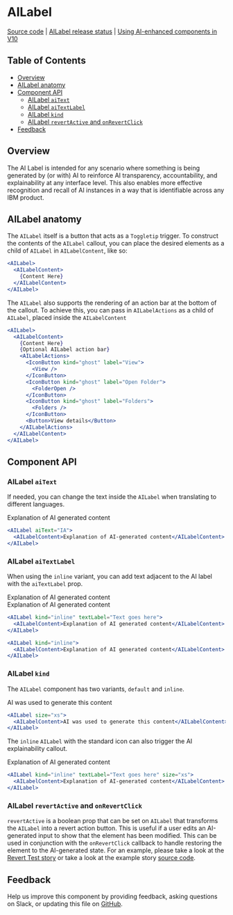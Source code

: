 
# AILabel

[Source code](https://github.com/carbon-design-system/carbon/tree/main/packages/react/src/components/Slug)
|
[AILabel release status](https://airtable.com/appCAqlGVN8tRUbAp/shr71ZyLlIGORz3Vh/tblHqPusgkK8hIeHo)
|
[Using AI-enhanced components in V10](https://github.com/carbon-design-system/carbon-for-ai/blob/main/docs/support-for-carbon-v10.md)

## Table of Contents

- [Overview](#overview)
- [AILabel anatomy](#ailabel-anatomy)
- [Component API](#component-api)
  - [AILabel `aiText`](#ailabel-aitext)
  - [AILabel `aiTextLabel`](#ailabel-aitextlabel)
  - [AILabel `kind`](#ailabel-kind)
  - [AILabel `revertActive` and `onRevertClick`](#ailabel-revertactive-and-onrevertclick)
- [Feedback](#feedback)

## Overview

The AI Label is intended for any scenario where something is being generated by
(or with) AI to reinforce AI transparency, accountability, and explainability at
any interface level. This also enables more effective recognition and recall of
AI instances in a way that is identifiable across any IBM product.

<Canvas>
  <Story of={AILabelStories.Default} />
</Canvas>

## AILabel anatomy

The `AILabel` itself is a button that acts as a `Toggletip` trigger. To
construct the contents of the `AILabel` callout, you can place the desired
elements as a child of `AILabel` in `AILabelContent`, like so:

```jsx
<AILabel>
  <AILabelContent>
    {Content Here}
  </AILabelContent>
</AILabel>
```

The `AILabel` also supports the rendering of an action bar at the bottom of the
callout. To achieve this, you can pass in `AILabelActions` as a child of
`AILabel`, placed inside the `AILabelContent`

```jsx
<AILabel>
  <AILabelContent>
    {Content Here}
    {Optional AILabel action bar}
    <AILabelActions>
      <IconButton kind="ghost" label="View">
        <View />
      </IconButton>
      <IconButton kind="ghost" label="Open Folder">
        <FolderOpen />
      </IconButton>
      <IconButton kind="ghost" label="Folders">
        <Folders />
      </IconButton>
      <Button>View details</Button>
    </AILabelActions>
  </AILabelContent>
</AILabel>
```

## Component API

<ArgTypes />

### AILabel `aiText`

If needed, you can change the text inside the `AILabel` when translating to
different languages.

<AILabel aiText="IA" className="sbdocs-slug">
  <AILabelContent>Explanation of AI generated content</AILabelContent>
</AILabel>

```jsx
<AILabel aiText="IA">
  <AILabelContent>Explanation of AI-generated content</AILabelContent>
</AILabel>
```

### AILabel `aiTextLabel`

When using the `inline` variant, you can add text adjacent to the AI label with
the `aiTextLabel` prop.

<AILabel kind="inline" textLabel="Text goes here" className="sbdocs-slug">
  <AILabelContent>Explanation of AI generated content</AILabelContent>
</AILabel>
<br />
<AILabel kind="inline" className="sbdocs-slug">
  <AILabelContent>Explanation of AI generated content</AILabelContent>
</AILabel>

```jsx
<AILabel kind="inline" textLabel="Text goes here">
  <AILabelContent>Explanation of AI generated content</AILabelContent>
</AILabel>

<AILabel kind="inline">
  <AILabelContent>Explanation of AI generated content</AILabelContent>
</AILabel>
```

### AILabel `kind`

The `AILabel` component has two variants, `default` and `inline`.

<AILabel size="xs" className="sbdocs-slug">
  <AILabelContent>AI was used to generate this content</AILabelContent>
</AILabel>

```jsx
<AILabel size="xs">
  <AILabelContent>AI was used to generate this content</AILabelContent>
</AILabel>
```

The `inline` `AILabel` with the standard icon can also trigger the AI
explainability callout.

<AILabel kind="inline" textLabel="Text goes here" className="sbdocs-slug">
  <AILabelContent>Explanation of AI generated content</AILabelContent>
</AILabel>

```jsx
<AILabel kind="inline" textLabel="Text goes here" size="xs">
  <AILabelContent>Explanation of AI-generated content</AILabelContent>
</AILabel>
```

### AILabel `revertActive` and `onRevertClick`

`revertActive` is a boolean prop that can be set on `AILabel` that transforms
the `AILabel` into a revert action button. This is useful if a user edits an
AI-generated input to show that the element has been modified. This can be used
in conjunction with the `onRevertClick` callback to handle restoring the element
to the AI-generated state. For an example, please take a look at the
[Revert Test story](https://react.carbondesignsystem.com/?path=/story/experimental-unstable-slug-form--revert-test)
or take a look at the example story
[source code](https://github.com/carbon-design-system/carbon/blob/main/packages/react/src/components/Slug/Slug-form.stories.js#L96).

## Feedback

Help us improve this component by providing feedback, asking questions on Slack,
or updating this file on
[GitHub](https://github.com/carbon-design-system/carbon/edit/main/packages/react/src/components/Slug/Slug.mdx).
